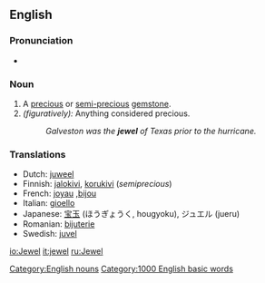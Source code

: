 ==English==

===Pronunciation===
*{{IPA|/dʒuɬ/ or /ˈdʒuwl̩/ (Canadian)}}

===Noun===
{{en-noun-reg}} 
# A [[precious]] or [[semi-]][[precious]] [[gemstone]].
# ''(figuratively):'' Anything considered precious.
#:''Galveston was the '''jewel''' of Texas prior to the hurricane.''

===Translations===
*Dutch: [[juweel]] {{n}}
*Finnish: [[jalokivi]], [[korukivi]] (''semiprecious'')
*French: [[joyau]] {{m}},[[bijou]] 
*Italian: [[gioello]] {{m}}
*Japanese: [[宝玉]] (ほうぎょうく, hougyoku), ジュエル (jueru)
*Romanian: [[bijuterie]] {{f}}
*Swedish: [[juvel]] {{c}}

[[Category:English nouns]]
[[Category:1000 English basic words]]

[[io:Jewel]]
[[it:jewel]]
[[ru:Jewel]]